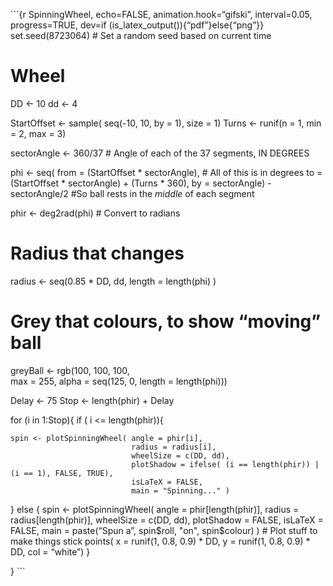

```{r SpinningWheel, echo=FALSE, animation.hook="gifski", interval=0.05, progress=TRUE, dev=if (is_latex_output()){"pdf"}else{"png"}}
set.seed(8723064) # Set a random seed based on current time

# Wheel
DD <- 10
dd <- 4

StartOffset <- sample( seq(-10, 10, 
                           by = 1), 
                       size = 1)
Turns <- runif(n = 1, 
               min = 2, 
               max = 3)

sectorAngle <- 360/37 # Angle of each of the 37 segments, IN DEGREES

phi <- seq( from = (StartOffset * sectorAngle), # All of this is in degrees
            to   = (StartOffset * sectorAngle) + (Turns * 360),
            by   = sectorAngle) - sectorAngle/2 #So ball rests in the *middle* of each segment

phir <- deg2rad(phi) # Convert to radians

# Radius that changes
radius <- seq(0.85 * DD, dd, 
              length = length(phi) )

# Grey that colours, to show "moving" ball
greyBall <- rgb(100, 100, 100,    
                max = 255, 
                alpha = seq(125, 0, length = length(phi)))

Delay <- 75
Stop <- length(phir) + Delay

for (i in 1:Stop){ 
  if ( i <= length(phir)){
    
    spin <- plotSpinningWheel( angle = phir[i], 
                               radius = radius[i], 
                               wheelSize = c(DD, dd),
                               plotShadow = ifelse( (i == length(phir)) | (i == 1), FALSE, TRUE),
                               isLaTeX = FALSE,
                               main = "Spinning..." )
  } else {
    spin <- plotSpinningWheel( angle = phir[length(phir)],
                               radius = radius[length(phir)], 
                               wheelSize = c(DD, dd),
                               plotShadow = FALSE,
                               isLaTeX = FALSE,
                               main = paste("Spun a", spin$roll, "on", spin$colour) )
    # Plot stuff to make things stick
    points( x = runif(1, 0.8, 0.9) * DD,
            y = runif(1, 0.8, 0.9) * DD,
            col = "white")
  }
  
}
```


